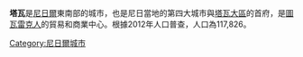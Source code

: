 {{Infobox settlement
|official_name = 塔瓦
|other_name =
|image_skyline = Monument Tahoua Niger 2006.jpg 
|imagesize = 260px
|image_caption = 
|image_flag = 
|image_seal = 
|image_map = 
|map_caption = 
|pushpin_map = Niger
|pushpin_label_position =bottom
|pushpin_mapsize        = 300
|pushpin_map_caption    =
|coordinates_region = NE
|subdivision_type = 國家
|subdivision_name = {{flag|Niger}}
|subdivision_type1 = 大區
|subdivision_name1 = [[塔瓦大區|塔瓦大區]]
|subdivision_type2 = 
|subdivision_name2 = 
|established_title = 
|established_date =
|government_type = 
|leader_title = 
|leader_name =
|area_magnitude = 
|area_total_sq_mi =
|area_total_km2 = 
|area_land_sq_mi =
|area_land_km2 = 
|area_urban_sq_mi = 
|area_urban_km2 = 
|area_metro_km2 = 
|area_metro_sq_mi = 
|population_as_of=2012
|population_footnotes =
|population_total =  117,826
|population_urban = 
|population_metro =
|population_density_sq_mi = 
|population_density_km2 =
|timezone = 
|utc_offset = 
|timezone_DST =
|utc_offset_DST = 
|latd=14|latm=53|lats=|latNS=N
|longd=5|longm=16|longs=|longEW=E
|elevation_footnotes=
|elevation_m = 380
|elevation_ft = 
|postal_code_type = 
|postal_code = 
|area_code = 
|website = 
|footnotes =
}}

'''塔瓦'''是[[尼日爾|尼日爾]]東南部的城市，也是尼日當地的第四大城市與[[塔瓦大區|塔瓦大區]]的首府，是[[圖瓦雷克|圖瓦雷克人]]的貿易和商業中心。根據2012年人口普查，人口為117,826。

{{Niger-stub}}

<!-- [http://www.yannarthusbertrand.com/yann2/affichage.php?reference=TVDC%20095&pais=Niger yannarthusbertrand.com] Advertising link?-->
{{coord|14|53|N|5|16|E|region:NE_type:city|display=title}}

[[Category:尼日爾城市|Category:尼日爾城市]]